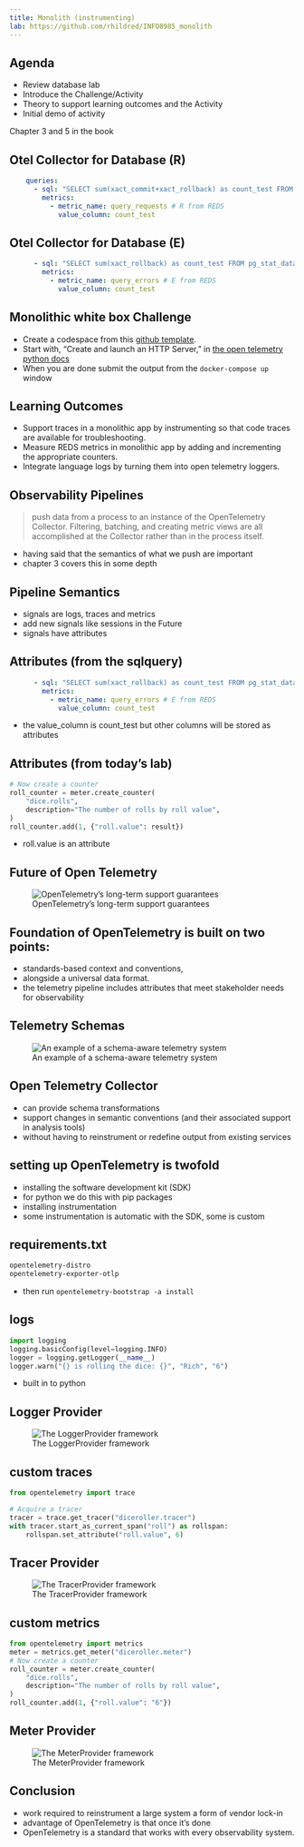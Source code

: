 ---
title: Monolith (instrumenting)
lab: https://github.com/rhildred/INFO8985_monolith
---
## Agenda

- Review database lab
- Introduce the Challenge/Activity
- Theory to support learning outcomes and the Activity
- Initial demo of activity

Chapter 3 and 5 in the book

## Otel Collector for Database (R)

```yaml
    queries:
      - sql: "SELECT sum(xact_commit+xact_rollback) as count_test FROM pg_stat_database; "
        metrics:
          - metric_name: query_requests # R from REDS
            value_column: count_test
```

## Otel Collector for Database (E)

```yaml
      - sql: "SELECT sum(xact_rollback) as count_test FROM pg_stat_database; "
        metrics:
          - metric_name: query_errors # E from REDS
            value_column: count_test
```

## Monolithic white box Challenge

- Create a codespace from this [github template](`r rmarkdown::metadata$lab`).
- Start with, "Create and launch an HTTP Server," in [the open telemetry python docs](https://opentelemetry.io/docs/languages/python/getting-started/)
- When you are done submit the output from the `docker-compose up` window

## Learning Outcomes

- Support traces in a monolithic app by instrumenting so that code traces are available for troubleshooting.
- Measure REDS metrics in monolithic app by adding and incrementing the appropriate counters.
- Integrate language logs by turning them into open telemetry loggers.

## Observability Pipelines

> push data from a process to an instance of the OpenTelemetry Collector. Filtering, batching, and creating metric views are all accomplished at the Collector rather than in the process itself.

- having said that the semantics of what we push are important
- chapter 3 covers this in some depth

## Pipeline Semantics

- signals are logs, traces and metrics
- add new signals like sessions in the Future
- signals have attributes

## Attributes (from the sqlquery)

```yaml
      - sql: "SELECT sum(xact_rollback) as count_test FROM pg_stat_database; "
        metrics:
          - metric_name: query_errors # E from REDS
            value_column: count_test
```

- the value_column is count_test but other columns will be stored as attributes

## Attributes (from today's lab)

```python
# Now create a counter
roll_counter = meter.create_counter(
    "dice.rolls",
    description="The number of rolls by roll value",
)
roll_counter.add(1, {"roll.value": result})
```

- roll.value is an attribute

## Future of Open Telemetry

![OpenTelemetry’s long-term support guarantees](images/otelSupport.png)

## Foundation of OpenTelemetry is built on two points: 

- standards-based context and conventions, 
- alongside a universal data format.
- the telemetry pipeline includes attributes that meet stakeholder needs for observability

## Telemetry Schemas

![An example of a schema-aware telemetry system](images/schemas.png)

## Open Telemetry Collector

- can provide schema transformations
- support changes in semantic conventions (and their associated support in analysis tools) 
- without having to reinstrument or redefine output from existing services

## setting up OpenTelemetry is twofold

- installing the software development kit (SDK)
- for python we do this with pip packages
- installing instrumentation
- some instrumentation is automatic with the SDK, some is custom

## requirements.txt

```txt
opentelemetry-distro
opentelemetry-exporter-otlp
```

- then run `opentelemetry-bootstrap -a install`

## logs

```python
import logging
logging.basicConfig(level=logging.INFO)
logger = logging.getLogger(__name__)
logger.warn("{} is rolling the dice: {}", "Rich", "6")
```

- built in to python

## Logger Provider

![The LoggerProvider framework](images/logger.png)

## custom traces

```python
from opentelemetry import trace

# Acquire a tracer
tracer = trace.get_tracer("diceroller.tracer")
with tracer.start_as_current_span("roll") as rollspan:
    rollspan.set_attribute("roll.value", 6) 
```

## Tracer Provider

![The TracerProvider framework](images/tracer.png)

## custom metrics

```python
from opentelemetry import metrics
meter = metrics.get_meter("diceroller.meter")
# Now create a counter
roll_counter = meter.create_counter(
    "dice.rolls",
    description="The number of rolls by roll value",
)
roll_counter.add(1, {"roll.value": "6"})
```

## Meter Provider

![The MeterProvider framework](images/metric.png)

## Conclusion

- work required to reinstrument a large system a form of vendor lock-in
- advantage of OpenTelemetry is that once it’s done
- OpenTelemetry is a standard that works with every observability system.